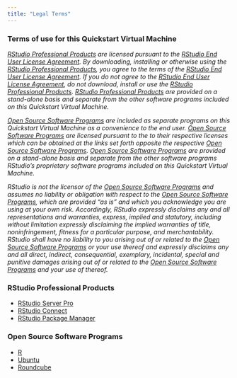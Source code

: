 ```yaml
---
title: "Legal Terms"
---
```


### Terms of use for this Quickstart Virtual Machine

*[RStudio Professional Products](#rstudio-professional-products) are licensed pursuant to the [RStudio End User License Agreement](https://www.rstudio.com/about/eula/). By downloading, installing or otherwise using the [RStudio Professional Products](#rstudio-professional-products), you agree to the terms of the [RStudio End User License Agreement](https://www.rstudio.com/about/eula/). If you do not agree to the [RStudio End User License Agreement](https://www.rstudio.com/about/eula/), do not download, install or use the [RStudio Professional Products](#rstudio-professional-products). [RStudio Professional Products](#rstudio-professional-products) are provided on a stand-alone basis and separate from the other software programs included on this Quickstart Virtual Machine.*

*[Open Source Software Programs](#open-source-software-programs) are included as separate programs on this Quickstart Virtual Machine as a convenience to the end user. [Open Source Software Programs](#open-source-software-programs) are licensed pursuant to the to their respective licenses which can be obtained at the links set forth opposite the respective [Open Source Software Programs](#open-source-software-programs). [Open Source Software Programs](#open-source-software-programs) are provided on a stand-alone basis and separate from the other software programs RStudio’s proprietary software programs included on this Quickstart Virtual Machine.*

*RStudio is not the licensor of the [Open Source Software Programs](#open-source-software-programs) and assumes no liability or obligation with respect to the [Open Source Software Programs](#open-source-software-programs), which are provided “as is” and which you acknowledge you are using at your own risk. Accordingly, RStudio expressly disclaims any and all representations and warranties, express, implied and statutory, including without limitation expressly disclaiming the implied warranties of title, noninfringement, fitness for a particular purpose, and merchantability. RStudio shall have no liability to you arising out of or related to the [Open Source Software Programs](#open-source-software-programs) or your use thereof and expressly disclaims any and all direct, indirect, consequential, exemplary, incidental, special and punitive damages arising out of or related to the [Open Source Software Programs](#open-source-software-programs) and your use of thereof.*

### RStudio Professional Products

* [RStudio Server Pro](https://www.rstudio.com/products/rstudio-server-pro/evaluation/)
* [RStudio Connect](https://www.rstudio.com/products/connect/evaluation/)
* [RStudio Package Manager](https://www.rstudio.com/products/package-manager/eval/)

### Open Source Software Programs

* [R](https://www.r-project.org/Licenses/)
* [Ubuntu](https://www.ubuntu.com/licensing)
* [Roundcube](https://roundcube.net/license/)
 

